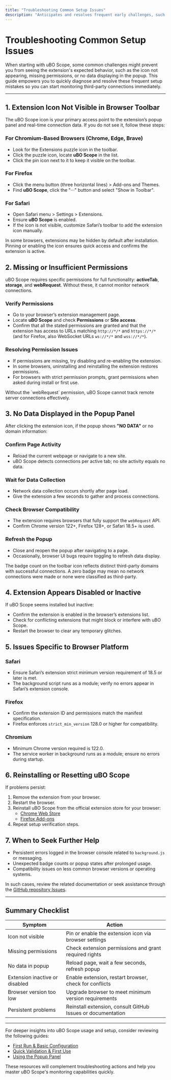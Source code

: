 ```yaml
---
title: "Troubleshooting Common Setup Issues"
description: "Anticipates and resolves frequent early challenges, such as the extension icon not appearing, missing permissions, or seeing no data in the popup. Empowers users to self-diagnose and resolve simple setup mistakes quickly."
---
```


# Troubleshooting Common Setup Issues

When starting with uBO Scope, some common challenges might prevent you from seeing the extension's expected behavior, such as the icon not appearing, missing permissions, or no data displaying in the popup. This guide empowers you to quickly diagnose and resolve these frequent setup mistakes so you can start monitoring third-party connections immediately.

---

## 1. Extension Icon Not Visible in Browser Toolbar

The uBO Scope icon is your primary access point to the extension’s popup panel and real-time connection data. If you do not see it, follow these steps:

### For Chromium-Based Browsers (Chrome, Edge, Brave)
- Look for the Extensions puzzle icon in the toolbar.
- Click the puzzle icon, locate **uBO Scope** in the list.
- Click the pin icon next to it to keep it visible on the toolbar.

### For Firefox
- Click the menu button (three horizontal lines) > Add-ons and Themes.
- Find **uBO Scope**, click the "···" button and select "Show in Toolbar".

### For Safari
- Open Safari menu > Settings > Extensions.
- Ensure **uBO Scope** is enabled.
- If the icon is not visible, customize Safari’s toolbar to add the extension icon manually.

<Tip>
In some browsers, extensions may be hidden by default after installation. Pinning or enabling the icon ensures quick access and confirms the extension is active.
</Tip>

## 2. Missing or Insufficient Permissions

uBO Scope requires specific permissions for full functionality: **activeTab**, **storage**, and **webRequest**. Without these, it cannot monitor network connections.

### Verify Permissions
- Go to your browser’s extension management page.
- Locate **uBO Scope** and check **Permissions** or **Site access**.
- Confirm that all the stated permissions are granted and that the extension has access to URLs matching `http://*/*` and `https://*/*` (and for Firefox, also WebSocket URLs `ws://*/*` and `wss://*/*`).

### Resolving Permission Issues
- If permissions are missing, try disabling and re-enabling the extension.
- In some browsers, uninstalling and reinstalling the extension restores permissions.
- For browsers with strict permission prompts, grant permissions when asked during install or first use.

<Warning>
Without the `webRequest` permission, uBO Scope cannot track remote server connections effectively.
</Warning>

## 3. No Data Displayed in the Popup Panel

After clicking the extension icon, if the popup shows **"NO DATA"** or no domain information:

### Confirm Page Activity
- Reload the current webpage or navigate to a new site.
- uBO Scope detects connections per active tab; no site activity equals no data.

### Wait for Data Collection
- Network data collection occurs shortly after page load.
- Give the extension a few seconds to gather and process connections.

### Check Browser Compatibility
- The extension requires browsers that fully support the `webRequest` API.
- Confirm Chrome version 122+, Firefox 128+, or Safari 18.5+ is used.

### Refresh the Popup
- Close and reopen the popup after navigating to a page.
- Occasionally, browser UI bugs require toggling to refresh data display.

<Note>
The badge count on the toolbar icon reflects distinct third-party domains with successful connections. A zero badge may mean no network connections were made or none were classified as third-party.
</Note>

## 4. Extension Appears Disabled or Inactive

If uBO Scope seems installed but inactive:

- Confirm the extension is enabled in the browser’s extensions list.
- Check for conflicting extensions that might block or interfere with uBO Scope.
- Restart the browser to clear any temporary glitches.

## 5. Issues Specific to Browser Platform

### Safari
- Ensure Safari’s extension strict minimum version requirement of 18.5 or later is met.
- The background script runs as a module; verify no errors appear in Safari’s extension console.

### Firefox
- Confirm the extension ID and permissions match the manifest specification.
- Firefox enforces `strict_min_version` 128.0 or higher for compatibility.

### Chromium
- Minimum Chrome version required is 122.0.
- The service worker in background runs as a module; ensure no errors during startup.

## 6. Reinstalling or Resetting uBO Scope

If problems persist:

1. Remove the extension from your browser.
2. Restart the browser.
3. Reinstall uBO Scope from the official extension store for your browser:
   - [Chrome Web Store](https://chromewebstore.google.com/detail/ubo-scope/bbdpgcaljkaaigfcomhidmneffjjjfgp)
   - [Firefox Add-ons](https://addons.mozilla.org/firefox/addon/ubo-scope/)
4. Repeat setup verification steps.

## 7. When to Seek Further Help

- Persistent errors logged in the browser console related to `background.js` or messaging.
- Unexpected badge counts or popup states after prolonged usage.
- Compatibility issues on less common browser versions or operating systems.

In such cases, review the related documentation or seek assistance through the [GitHub repository Issues](https://github.com/gorhill/uBO-Scope/issues).

---

## Summary Checklist

| Symptom                              | Action                                                          |
|------------------------------------|-----------------------------------------------------------------|
| Icon not visible                   | Pin or enable the extension icon via browser settings           |
| Missing permissions               | Check extension permissions and grant required rights           |
| No data in popup                  | Reload page, wait a few seconds, refresh popup                   |
| Extension inactive or disabled   | Enable extension, restart browser, check for conflicts          |
| Browser version too low           | Upgrade browser to meet minimum version requirements             |
| Persistent problems              | Reinstall extension, consult GitHub Issues or documentation      |

---

For deeper insights into uBO Scope usage and setup, consider reviewing the following guides:

- [First Run & Basic Configuration](/getting-started/installation-setup/first-run-setup)
- [Quick Validation & First Use](/getting-started/getting-going/validate-installation)
- [Using the Popup Panel](/overview/feature-glance/popup-overview)

These resources will complement troubleshooting actions and help you master uBO Scope's monitoring capabilities quickly.
